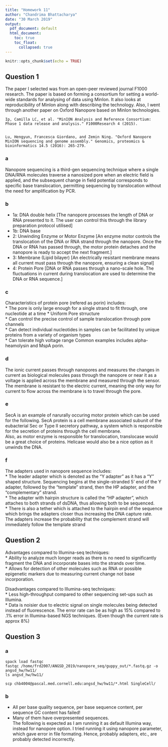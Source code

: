 ---
title: "Homework 11"
author: "Chandrima Bhattacharya"
date: "30 March 2019"
output: 
  pdf_document: default
  html_document:
    toc: true
    toc_float:
      collapsed: true
---

```{r setup, include=FALSE}
knitr::opts_chunk$set(echo = TRUE)
```

## Question 1

The paper I selected was from an open-peer reviewed journal F1000 research. The paper is based on forming a consortium for setting a world-wide standards for analysing of data using MinIon. It also looks at reproducibility of MinIon along with describing the technology. Also, I went through another paper on Oxford Nanopore based on MinIon technologies.

```{}
Ip, Camilla LC, et al. "MinION Analysis and Reference Consortium: Phase 1 data release and analysis." F1000Research 4 (2015).


Lu, Hengyun, Francesca Giordano, and Zemin Ning. "Oxford Nanopore MinION sequencing and genome assembly." Genomics, proteomics & bioinformatics 14.5 (2016): 265-279.
```

### a

Nanopore sequencing is a third-gen sequencing technique where a single DNA/RNA molecules traverse a nanosized pore when an electric field is applied, and the subsequent change in field potential corresponds to specific base translocation, permitting sequencing by translocation without the need for amplification by PCR.

### b

* 1a: DNA double helix [The nanopore processes the length of DNA or RNA presented to it.
The user can control this through the library preparation protocol utilised]
* 1b: DNA base
* 2:  Unwinding Enzyme or Motor Enzyme [An enzyme motor controls the translocation of the DNA or RNA strand through the nanopore. Once the DNA or RNA has passed through, the motor protein detaches and the nanopore is ready to accept the next fragment.]
* 3:  Membrane (Lipid bilayer) [An electrically resistant membrane means all current must pass through
the nanopore, ensuring a clean signal]
* 4:  Protein Pore [DNA or RNA passes through a nano-scale hole. The fluctuations in current during translocation are used to determine the DNA or RNA sequence.]

### c

Characteristics of protein pore (refered as porin) includes:    
* The pore is only large enough for a single strand to fit through, one nucleotide at a time
* Uniform Pore strructure  
* Can control the precise control of sample translocation through pore channels   
* Can detect  individual nucleotides in samples can be facilitated by unique proteins from a variety of organism types    
* Can tolerate high voltage range
Common examples includes alpha-heamolysin and MspA porin.

### d

The ionic current passes through nanopores and measures the changes in current as biological molecules pass through the nanopore or near it as a voltage is applied across the membrane and measured through the sensor. The membrane is resistant to the electric current, meaning the only way for current to flow across the membrane is to travel through the pore.

### e

SecA is an example of narurally occuring motor protein which can be used for the following. SecA protein is a cell membrane associated subunit of the eubacterial Sec or Type II secretory pathway, a system which is responsible for the secretion of proteins through the cell membrane.    
Also, as motor enzyme is responsible for translocation, translocase would be a great choice of proteins. Helicase would also be a nice option as it unwinds the DNA.  

### f

The adapters used in nanopore sequence includes:    
* The leader adapter which is denoted as the "Y adapter" as it has a "Y" shaped structure. Sequencing begins at the single-stranded 5' end of the Y adapter, followed by the "template" strand, then the HP adapter, and the "complementary" strand.    
* The adapter with hairpin structure is called the "HP adapter", which attaches to both strands of dsDNA, thus allowing both to be sequenced.    
* There is also a tether which is attached to the hairpin end of the sequence which brings the adapters closer thus increasing the DNA capture rate.   
The adapters increase the probability that the complement strand will immediately follow the template strand

## Question 2

Advantages compared to Illumina-seq techniques:  
*	Ability to analyze much longer reads as there is no need to significantly fragment the DNA and incorporate bases into the strands over time.  
*	Allows for detection of other molecules such as RNA or possible epigenetic markers due to measuring current change not base incorporation.   

Disadvantages compared to Illumina-seq techniques:  
* Less high-throughput compared to other sequencing set-ups such as Illumina.  
*	Data is noisier due to electric signal on single molecules being detected instead of fluorescence. The error rate can be as high as 15% compared to .1% error in Illumina-based NGS techniques. (Even though the current rate is approx 8%)

## Question 3

### a

```{QCchunk}
spack load fastqc
fastqc /home/frd2007/ANGSD_2019/nanopore_seq/guppy_out/*.fastq.gz -o angsd_hw/hw11/
ls angsd_hw/hw11/
```

```{copyHTML}
scp chb4004@pascal.med.cornell.edu:angsd_hw/hw11/*.html SingleCell/
```

### b

* All per base quality sequence, per base sequence content, per sequence GC content has failed!
* Many of them have overpresented sequences.  
The following is expected as I am running it as default Illumina way, instead for nanopore option. I tried running it using nanopore parameter, which gave error in file formating. Hence, probably adapters, etc., are probably detected incorrectly. 
